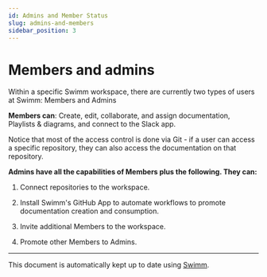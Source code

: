 ```yaml
---
id: Admins and Member Status
slug: admins-and-members
sidebar_position: 3
---
```



# Members and admins

Within a specific Swimm workspace, there are currently two types of users at Swimm: Members and Admins

**Members can**: Create, edit, collaborate, and assign documentation, Playlists & diagrams, and connect to the Slack app.

Notice that most of the access control is done via Git - if a user can access a specific repository, they can also access the documentation on that repository.

**Admins have all the capabilities of Members plus the following. They can:**

1.  Connect repositories to the workspace.

2.  Install Swimm's GitHub App to automate workflows to promote documentation creation and consumption.

3.  Invite additional Members to the workspace.

4.  Promote other Members to Admins.

---

This document is automatically kept up to date using [Swimm](https://swimm.io).
